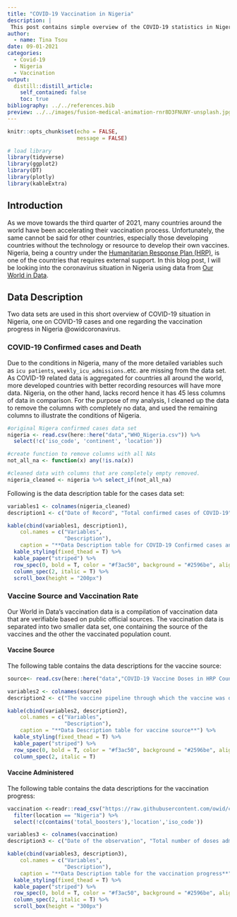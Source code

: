 ```yaml
---
title: "COVID-19 Vaccination in Nigeria"
description: |
 This post contains simple overview of the COVID-19 statistics in Nigeria and the vaccination statistics up till August, 2021.
author:
  - name: Tina Tsou
date: 09-01-2021
categories:
  - Covid-19
  - Nigeria
  - Vaccination
output:
  distill::distill_article:
    self_contained: false
    toc: true
bibliography: ../../references.bib
preview: ../../images/fusion-medical-animation-rnr8D3FNUNY-unsplash.jpg
---
```



```r
knitr::opts_chunk$set(echo = FALSE,
                      message = FALSE)

```

```r
# load library
library(tidyverse)
library(ggplot2)
library(DT)
library(plotly)
library(kableExtra)
```
## Introduction
As we move towards the third quarter of 2021, many countries around the world have been accelerating their vaccination process. Unfortunately, the same cannot be said for other countries, especially those developing countries without the technology or resource to develop their own vaccines. Nigeria, being a country under the [Humanitarian Response Plan (HRP)](https://www.humanitarianresponse.info/en/operations/nigeria/humanitarian-response-plan), is one of the countries that requires external support. In this blog post, I will be looking into the coronavirus situation in Nigeria using data from [Our World in Data](https://github.com/owid/covid-19-data/tree/master/public/data).

## Data Description
Two data sets are used in this short overview of COVID-19 situation in Nigeria, one on COVID-19 cases and one regarding the vaccination progress in Nigeria @owidcoronavirus. 

### COVID-19 Confirmed cases and Death

Due to the conditions in Nigeria, many of the more detailed variables such as `icu patients`, `weekly_icu_admissions`..etc. are missing from the data set. As COVID-19 related data is aggregated for countries all around the world, more developed countries with better recording resources will have more data. Nigeria, on the other hand, lacks record hence it has 45 less columns of data in comparison. For the purpose of my analysis, I cleaned up the data to remove the columns with completely no data, and used the remaining columns to illustrate the conditions of Nigeria. 

```r
#original Nigera confirmed cases data set
nigeria <- read.csv(here::here("data","WHO_Nigeria.csv")) %>%
  select(!c('iso_code', 'continent', 'location'))

#create function to remove columns with all NAs
not_all_na <- function(x) any(!is.na(x))

#cleaned data with columns that are completely empty removed.
nigeria_cleaned <- nigeria %>% select_if(not_all_na)
```

Following is the data description table for the cases data set:

```r
variables1 <- colnames(nigeria_cleaned)
description1 <- c("Date of Record", "Total confirmed cases of COVID-19", "New confirmed cases of COVID-19", "New confirmed cases of COVID-19 (7-day smoothed)","Total deaths attributed to COVID-19","New deaths attributed to COVID-19", "New deaths attributed to COVID-19 (7-day smoothed)", "Total confirmed cases of COVID-19 per 1,000,000 people","New confirmed cases of COVID-19 per 1,000,000 people","New confirmed cases of COVID-19 (7-day smoothed) per 1,000,000 people", "Real-time estimate of the effective reproduction rate (R) of COVID-19")

kable(cbind(variables1, description1),
    col.names = c("Variables",
                  "Description"),
    caption = "**Data Description table for COVID-19 Confirmed cases and Death**") %>%
  kable_styling(fixed_thead = T) %>% 
  kable_paper("striped") %>%
  row_spec(0, bold = T, color = "#f3ac50", background = "#2596be", align = "c") %>%
  column_spec(2, italic = T) %>% 
  scroll_box(height = "200px")
```

### Vaccine Source and Vaccination Rate

Our World in Data's vaccination data is a compilation of vaccination data that are verifiable based on public official sources. The vaccination data is separated into two smaller data set, one containing the source of the vaccines and the other the vaccinated population count.

#### Vaccine Source 

The following table contains the data descriptions for the vaccine source:

```r
source<- read.csv(here::here("data","COVID-19 Vaccine Doses in HRP Countries - Deliveries.csv")) %>% filter(f == "Nigeria") %>% select(!c('f', 'ISO3'))
```
```r
variables2 <- colnames(source)
description2 <- c("The vaccine pipeline through which the vaccine was delivered. Either COVAX or Other.", "The common name of the vaccine delivered", "The name of the funder that funded the procurement of the vaccine. 'Procured' is used where a country purchased the vaccines using their own funds.", "The number of doses delivered", "The URL of the source article where information about the delivery was published","Combination of pipeline and Funder", "The date when the vaccine delivery was reported")

kable(cbind(variables2, description2),
    col.names = c("Variables",
                  "Description"),
    caption = "**Data Description table for vaccine source**") %>%
  kable_styling(fixed_thead = T) %>% 
  kable_paper("striped") %>%
  row_spec(0, bold = T, color = "#f3ac50", background = "#2596be", align = "c") %>%
  column_spec(2, italic = T)
```

#### Vaccine Administered 

The following table contains the data descriptions for the vaccination progress:

```r
vaccination <-readr::read_csv("https://raw.githubusercontent.com/owid/covid-19-data/master/public/data/vaccinations/vaccinations.csv")%>%
  filter(location == "Nigeria") %>%
  select(!c(contains('total_boosters'),'location','iso_code'))
```
```r
variables3 <- colnames(vaccination)
description3 <- c("Date of the observation", "Total number of doses administered. For vaccines that require multiple doses, each individual dose is counted. If a person receives one dose of the vaccine, this metric goes up by 1. If they receive a second dose, it goes up by 1 again. If they receive a third/booster dose, it goes up by 1 again.", "total number of people who received at least one vaccine dose. If a person receives the first dose of a 2-dose vaccine, this metric goes up by 1. If they receive the second dose, the metric stays the same.", "Total number of people who received all doses prescribed by the vaccination protocol. If a person receives the first dose of a 2-dose vaccine, this metric stays the same. If they receive the second dose, the metric goes up by 1.", "Daily change in the total number of doses administered. It is only calculated for consecutive days. ","New doses administered per day (7-day smoothed). For countries that don't report data on a daily basis, we assume that doses changed equally on a daily basis over any periods in which no data was reported. This produces a complete series of daily figures, which is then averaged over a rolling 7-day window.", "`total_vaccinations` per 100 people in the total population of the country.","`people_vaccinated` per 100 people in the total population of the country.","`people_fully_vaccinated` per 100 people in the total population of the country.", "`daily_vaccinations` per 1,000,000 people in the total population of the country.")

kable(cbind(variables3, description3),
    col.names = c("Variables",
                  "Description"),
    caption = "**Data Description table for the vaccination progress**") %>%
  kable_styling(fixed_thead = T) %>% 
  kable_paper("striped") %>%
  row_spec(0, bold = T, color = "#f3ac50", background = "#2596be", align = "c") %>%
  column_spec(2, italic = T) %>% 
  scroll_box(height = "300px")
```





